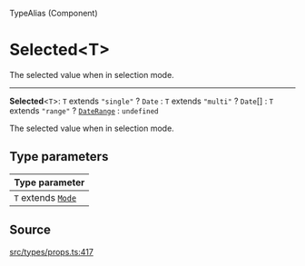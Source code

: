 <SectionTitle>TypeAlias (Component)</SectionTitle>

# Selected\<T\>

<Description>
The selected value when in selection mode.
</Description>

---

<a id="undefined" name="undefined"></a>

<SignatureMemberIdentifier>**Selected**\<`T`\>: `T` extends `"single"` ? `Date` : `T` extends `"multi"` ? `Date`[] : `T` extends `"range"` ? [`DateRange`](/api/next/type-aliases/DateRange.md) : `undefined`</SignatureMemberIdentifier>

The selected value when in selection mode.

## Type parameters

| Type parameter |
| :------ |
| `T` extends [`Mode`](/api/next/type-aliases/Mode.md) |

## Source

[src/types/props.ts:417](https://github.com/gpbl/react-day-picker/blob/next/src/types/props.ts#L417)
